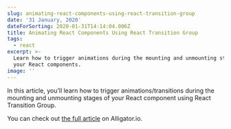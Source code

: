 ```yaml
---
slug: animating-react-components-using-react-transition-group
date: '31 January, 2020'
dateForSorting: 2020-01-31T14:14:04.006Z
title: Animating React Components Using React Transition Group
tags:
  - react
excerpt: >-
  Learn how to trigger animations during the mounting and unmounting stages of
  your React components.
image: ''
---
```

In this article, you’ll learn how to trigger animations/transitions during the mounting and unmounting stages of your React component using React Transition Group.

You can check out [the full article](https://alligator.io/react/react-transition-group/) on Alligator.io.
